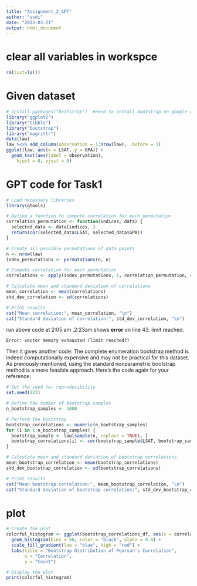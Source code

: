 ```yaml
---
title: "Assignment_2_GPT"
author: "sudi"
date: "2023-03-21"
output: html_document
---
```


# clear all variables in workspce

```r
rm(list=ls())
```

# Given dataset

```r
# install.packages("bootstrap")  #need to install bootstrap on google colab first
library("ggplot2") 
library("tibble") 
library("bootstrap") 
library("magrittr") 
data(law) 
law %<>% add_column(observation = 1:nrow(law), .before = 1) 
ggplot(law, aes(x = LSAT, y = GPA)) +
  geom_text(aes(label = observation), 
    hjust = 0, vjust = 0)
```

# GPT code for Task1

```r
# Load necessary libraries
library(gtools)

# Define a function to compute correlation for each permutation
correlation_permutation <- function(indices, data) {
  selected_data <- data[indices, ]
  return(cor(selected_data$LSAT, selected_data$GPA))
}

# Create all possible permutations of data points
n <- nrow(law)
index_permutations <- permutations(n, n)

# Compute correlation for each permutation
correlations <- apply(index_permutations, 1, correlation_permutation, data = law)

# Calculate mean and standard deviation of correlations
mean_correlation <- mean(correlations)
std_dev_correlation <- sd(correlations)

# Print results
cat("Mean correlation:", mean_correlation, "\n")
cat("Standard deviation of correlation:", std_dev_correlation, "\n")
```

run above code at 2:05 am ,2:23am shows **error** on line 43. limit reached.

`Error: vector memory exhausted (limit reached?)`

Then it gives another code: The complete enumeration bootstrap method is indeed computationally expensive and may not be practical for this dataset. As previously mentioned, using the standard nonparametric bootstrap method is a more feasible approach. Here's the code again for your reference:

```r
# Set the seed for reproducibility
set.seed(123)

# Define the number of bootstrap samples
n_bootstrap_samples <- 1000

# Perform the bootstrap
bootstrap_correlations <- numeric(n_bootstrap_samples)
for (i in 1:n_bootstrap_samples) {
  bootstrap_sample <- law[sample(n, replace = TRUE), ]
  bootstrap_correlations[i] <- cor(bootstrap_sample$LSAT, bootstrap_sample$GPA)
}

# Calculate mean and standard deviation of bootstrap correlations
mean_bootstrap_correlation <- mean(bootstrap_correlations)
std_dev_bootstrap_correlation <- sd(bootstrap_correlations)

# Print results
cat("Mean bootstrap correlation:", mean_bootstrap_correlation, "\n")
cat("Standard deviation of bootstrap correlation:", std_dev_bootstrap_correlation, "\n")

```

# plot

```r
# Create the plot
colorful_histogram <- ggplot(bootstrap_correlations_df, aes(x = correlation, fill = ..count..)) +
  geom_histogram(bins = 50, color = "black", alpha = 0.8) +
  scale_fill_gradient(low = "blue", high = "red") +
  labs(title = "Bootstrap Distribution of Pearson's Correlation",
       x = "Correlation",
       y = "Count")

# Display the plot
print(colorful_histogram)


```
